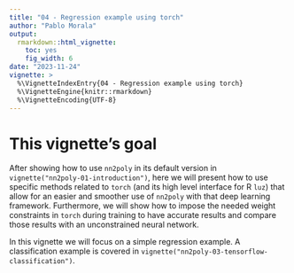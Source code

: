 ```yaml
---
title: "04 - Regression example using torch"
author: "Pablo Morala"
output:
  rmarkdown::html_vignette:
    toc: yes
    fig_width: 6
date: "2023-11-24"
vignette: >
  %\VignetteIndexEntry{04 - Regression example using torch}
  %\VignetteEngine{knitr::rmarkdown}
  %\VignetteEncoding{UTF-8}
---
```




# This vignette's goal

After showing how to use `nn2poly` in its default version in `vignette("nn2poly-01-introduction")`, here we will present how to use specific methods related to `torch` (and its high level interface for R `luz`) that allow for an easier and smoother use of `nn2poly` with that deep learning framework. Furthermore, we will show how to impose the needed weight constraints in `torch` during training to have accurate results and compare those results with an unconstrained neural network.

In this vignette we will focus on a simple regression example. A classification example is covered in `vignette("nn2poly-03-tensorflow-classification")`.



































